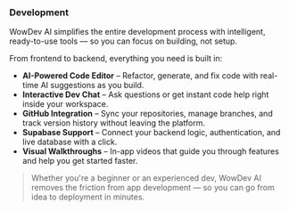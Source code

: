 ### Development

WowDev AI simplifies the entire development process with intelligent, ready-to-use tools — so you can focus on building, not setup.

From frontend to backend, everything you need is built in:

- **AI-Powered Code Editor** – Refactor, generate, and fix code with real-time AI suggestions as you build.
- **Interactive Dev Chat** – Ask questions or get instant code help right inside your workspace.
- **GitHub Integration** – Sync your repositories, manage branches, and track version history without leaving the platform.
- **Supabase Support** – Connect your backend logic, authentication, and live database with a click.
- **Visual Walkthroughs** – In-app videos that guide you through features and help you get started faster.

> Whether you're a beginner or an experienced dev, WowDev AI removes the friction from app development — so you can go from idea to deployment in minutes.
